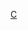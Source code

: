 {{Catnav|頁面分類|...|棒球|棒球選手|美國職棒大聯盟球員|美國職棒大聯盟各隊球員}}
{{Catnav|頁面分類|...|美國棒球|美國職棒大聯盟|美國職棒大聯盟球員|美國職棒大聯盟各隊球員}}

[[Category:美國職棒大聯盟各隊球員|C]]